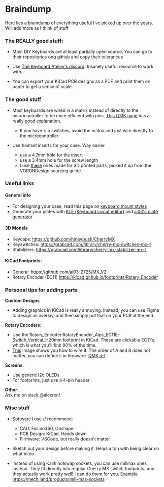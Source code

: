 # Braindump

Here lies a braindump of everything useful I've picked up over the years. Will add more as I think of stuff

### The REALLY good stuff:
- Most DIY Keyboards are at least partially open source. You can go to their repositories onq github and copy their tolerances

- Use [The Keyboard Atelier's discord](https://kbatelier.org/). Insanely useful resource to work with.

- You can export your KiCad PCB designs as a PDF and print them on paper to get a sense of scale.

### The good stuff
- Most keyboards are wired in a matrix instead of directly to the microcontroller to be more efficient with pins. [This QMK page](https://docs.qmk.fm/how_a_matrix_works) has a really good explanation.
    - If you have < 5 switches, avoid the matrix and just wire directly to the microcontroller

- Use heatset inserts for your case. Way easier.
    - use a 4.7mm hole for the insert
    - use a 3.4mm hole for the screw length
    - I use [these](https://www.aliexpress.us/item/2255800046543591.html) ones made for 3D printed parts, picked it up from the VORONDesign sourcing guide.

### Useful links
#### General info
- For designing your case, read this page on [keyboard mount styles](https://www.keyboard.university/200-courses/keyboard-mounting-styles-4lpp7)
- Generate your plates with [KLE (Keyboard layout editor)](https://www.keyboard-layout-editor.com/) and [ai03's plate generator](https://kbplate.ai03.com/)

#### 3D Models
- Keycaps: https://github.com/hineybush/CherryMX
- Keyswitches: https://grabcad.com/library/cherry-mx-switches-mx-1
- Stabilizers: https://grabcad.com/library/cherry-mx-stabilizer-mx-1

#### KiCad Footprints:
- General: https://github.com/ai03-2725/MX_V2
- Rotary Encoder (EC11) https://kicad.github.io/footprints/Rotary_Encoder


### Personal tips for adding parts

**Custom Designs**
- Adding graphics in KiCad is really annoying. Instead, you can use Figma to design an overlay, and then simply put that on your PCB at the end.

**Rotary Encoders**:
- Use the Rotary_Encoder:RotaryEncoder_Alps_EC11E-Switch_Vertical_H20mm footprint in KiCad. These are clickable EC11's, which is what you'll find 90% of the time.
- [This](https://europe1.discourse-cdn.com/arduino/original/4X/d/4/6/d4660aa66768f23a3dece96d1ba2be53300ff1e4.png) image shows you how to wire it. The order of A and B does not matter, you can define it in firmware. [QMK ref](https://docs.qmk.fm/features/encoders)

**Screens**:
- Use generic i2c OLEDs
- For footprints, just use a 4-pin header

**Other**: \
Ask me on slack @alexren!

### Misc stuff

- Software I use // recommend:
    - CAD: Fusion360, Onshape
    - PCB Design: KiCad. Hands down.
    - Firmware: VSCode, but really doesn't matter
- Sketch out your design before making it. Helps a ton with being clear on what to do

- Instead of using Kailh hotswap sockets, you can use millmax ones instead. They fit directly into regular Cherry MX switch footprints, and they actually work pretty well! I can do them for you. Example https://mech.land/products/mill-max-sockets